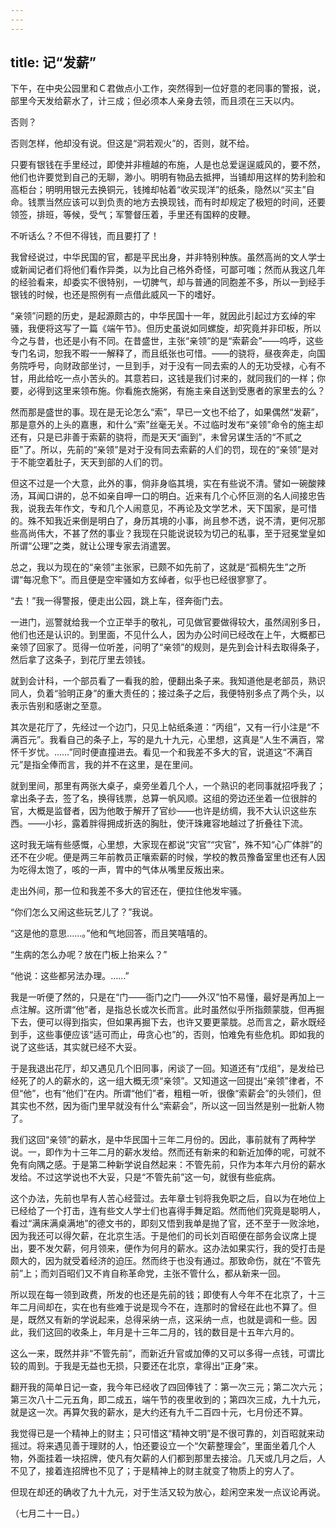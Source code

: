 ```yaml
---
---
---
```

title: 记“发薪”
---



下午，在中央公园里和Ｃ君做点小工作，突然得到一位好意的老同事的警报，说，部里今天发给薪水了，计三成；但必须本人亲身去领，而且须在三天以内。

否则？

否则怎样，他却没有说。但这是“洞若观火”的，否则，就不给。

只要有银钱在手里经过，即使并非檀越的布施，人是也总爱逞逞威风的，要不然，他们也许要觉到自己的无聊，渺小。明明有物品去抵押，当铺却用这样的势利脸和高柜台；明明用银元去换铜元，钱摊却帖着“收买现洋”的纸条，隐然以“买主”自命。钱票当然应该可以到负责的地方去换现钱，而有时却规定了极短的时间，还要领签，排班，等候，受气；军警督压着，手里还有国粹的皮鞭。

不听话么？不但不得钱，而且要打了！

我曾经说过，中华民国的官，都是平民出身，并非特别种族。虽然高尚的文人学士或新闻记者们将他们看作异类，以为比自己格外奇怪，可鄙可嗤；然而从我这几年的经验看来，却委实不很特别，一切脾气，却与普通的同胞差不多，所以一到经手银钱的时候，也还是照例有一点借此威风一下的嗜好。

“亲领”问题的历史，是起源颇古的，中华民国十一年，就因此引起过方玄绰的牢骚，我便将这写了一篇《端午节》。但历史虽说如同螺旋，却究竟并非印板，所以今之与昔，也还是小有不同。在昔盛世，主张“亲领”的是“索薪会”——呜呼，这些专门名词，恕我不暇一一解释了，而且纸张也可惜。——的骁将，昼夜奔走，向国务院呼号，向财政部坐讨，一旦到手，对于没有一同去索的人的无功受禄，心有不甘，用此给吃一点小苦头的。其意若曰，这钱是我们讨来的，就同我们的一样；你要，必得到这里来领布施。你看施衣施粥，有施主亲自送到受惠者的家里去的么？

然而那是盛世的事。现在是无论怎么“索”，早已一文也不给了，如果偶然“发薪”，那是意外的上头的嘉惠，和什么“索”丝毫无关。不过临时发布“亲领”命令的施主却还有，只是已非善于索薪的骁将，而是天天“画到”，未曾另谋生活的“不贰之臣”了。所以，先前的“亲领”是对于没有同去索薪的人们的罚，现在的“亲领”是对于不能空着肚子，天天到部的人们的罚。

但这不过是一个大意，此外的事，倘非身临其境，实在有些说不清。譬如一碗酸辣汤，耳闻口讲的，总不如亲自呷一口的明白。近来有几个心怀叵测的名人间接忠告我，说我去年作文，专和几个人闹意见，不再论及文学艺术，天下国家，是可惜的。殊不知我近来倒是明白了，身历其境的小事，尚且参不透，说不清，更何况那些高尚伟大，不甚了然的事业？我现在只能说说较为切己的私事，至于冠冕堂皇如所谓“公理”之类，就让公理专家去消遣罢。

总之，我以为现在的“亲领”主张家，已颇不如先前了，这就是“孤桐先生”之所谓“每况愈下”。而且便是空牢骚如方玄绰者，似乎也已经很寥寥了。

“去！”我一得警报，便走出公园，跳上车，径奔衙门去。

一进门，巡警就给我一个立正举手的敬礼，可见做官要做得较大，虽然阔别多日，他们也还是认识的。到里面，不见什么人，因为办公时间已经改在上午，大概都已亲领了回家了。觅得一位听差，问明了“亲领”的规则，是先到会计科去取得条子，然后拿了这条子，到花厅里去领钱。

就到会计科，一个部员看了一看我的脸，便翻出条子来。我知道他是老部员，熟识同人，负着“验明正身”的重大责任的；接过条子之后，我便特别多点了两个头，以表示告别和感谢之至意。

其次是花厅了，先经过一个边门，只见上帖纸条道：“丙组”，又有一行小注是“不满百元”。我看自己的条子上，写的是九十九元，心里想，这真是“人生不满百，常怀千岁忧。……”同时便直撞进去。看见一个和我差不多大的官，说道这“不满百元”是指全俸而言，我的并不在这里，是在里间。

就到里间，那里有两张大桌子，桌旁坐着几个人，一个熟识的老同事就招呼我了；拿出条子去，签了名，换得钱票，总算一帆风顺。这组的旁边还坐着一位很胖的官，大概是监督者，因为他敢于解开了官纱——也许是纺绸，我不大认识这些东西。——小衫，露着胖得拥成折迭的胸肚，使汗珠雍容地越过了折叠往下流。

这时我无端有些感慨，心里想，大家现在都说“灾官”“灾官”，殊不知“心广体胖”的还不在少呢。便是两三年前教员正嚷索薪的时候，学校的教员豫备室里也还有人因为吃得太饱了，咳的一声，胃中的气体从嘴里反叛出来。

走出外间，那一位和我差不多大的官还在，便拉住他发牢骚。

“你们怎么又闹这些玩艺儿了？”我说。

“这是他的意思……。”他和气地回答，而且笑嘻嘻的。

“生病的怎么办呢？放在门板上抬来么？”

“他说：这些都另法办理。……”

我是一听便了然的，只是在“门——衙门之门——外汉”怕不易懂，最好是再加上一点注解。这所谓“他”者，是指总长或次长而言。此时虽然似乎所指颇蒙胧，但再掘下去，便可以得到指实，但如果再掘下去，也许又要更蒙胧。总而言之，薪水既经到手，这些事便应该“适可而止，毋贪心也”的，否则，怕难免有些危机。即如我的说了这些话，其实就已经不大妥。

于是我退出花厅，却又遇见几个旧同事，闲谈了一回。知道还有“戊组”，是发给已经死了的人的薪水的，这一组大概无须“亲领”。又知道这一回提出“亲领”律者，不但“他”，也有“他们”在内。所谓“他们”者，粗粗一听，很像“索薪会”的头领们，但其实也不然，因为衙门里早就没有什么“索薪会”，所以这一回当然是别一批新人物了。

我们这回“亲领”的薪水，是中华民国十三年二月份的。因此，事前就有了两种学说。一，即作为十三年二月的薪水发给。然而还有新来的和新近加俸的呢，可就不免有向隅之感。于是第二种新学说自然起来：不管先前，只作为本年六月份的薪水发给。不过这学说也不大妥，只是“不管先前”这一句，就很有些疵病。

这个办法，先前也早有人苦心经营过。去年章士钊将我免职之后，自以为在地位上已经给了一个打击，连有些文人学士们也喜得手舞足蹈。然而他们究竟是聪明人，看过“满床满桌满地”的德文书的，即刻又悟到我单是抛了官，还不至于一败涂地，因为我还可以得欠薪，在北京生活。于是他们的司长刘百昭便在部务会议席上提出，要不发欠薪，何月领来，便作为何月的薪水。这办法如果实行，我的受打击是颇大的，因为就受着经济的迫压。然而终于也没有通过。那致命伤，就在“不管先前”上；而刘百昭们又不肯自称革命党，主张不管什么，都从新来一回。

所以现在每一领到政费，所发的也还是先前的钱；即使有人今年不在北京了，十三年二月间却在，实在也有些难于说是现今不在，连那时的曾经在此也不算了。但是，既然又有新的学说起来，总得采纳一点，这采纳一点，也就是调和一些。因此，我们这回的收条上，年月是十三年二月的，钱的数目是十五年六月的。

这么一来，既然并非“不管先前”，而新近升官或加俸的又可以多得一点钱，可谓比较的周到。于我是无益也无损，只要还在北京，拿得出“正身”来。

翻开我的简单日记一查，我今年已经收了四回俸钱了：第一次三元；第二次六元；第三次八十二元五角，即二成五，端午节的夜里收到的；第四次三成，九十九元，就是这一次。再算欠我的薪水，是大约还有九千二百四十元，七月份还不算。

我觉得已是一个精神上的财主；只可惜这“精神文明”是不很可靠的，刘百昭就来动摇过。将来遇见善于理财的人，怕还要设立一个“欠薪整理会”，里面坐着几个人物，外面挂着一块招牌，使凡有欠薪的人们都到那里去接洽。几天或几月之后，人不见了，接着连招牌也不见了；于是精神上的财主就变了物质上的穷人了。

但现在却还的确收了九十九元，对于生活又较为放心，趁闲空来发一点议论再说。

（七月二十一日。）